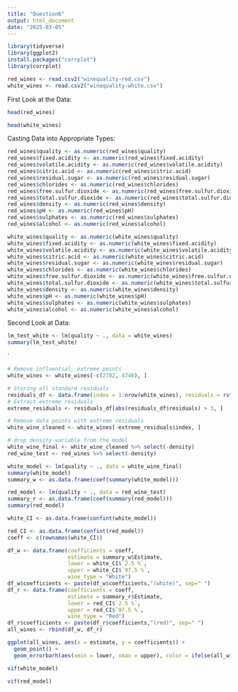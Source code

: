 ```yaml
---
title: "Question6"
output: html_document
date: "2025-03-05"
---
```


```r

library(tidyverse)
library(ggplot2)
install.packages("corrplot")
library(corrplot)

```

```r

red_wines <- read.csv2("winequality-red.csv")
white_wines <- read.csv2("winequality-white.csv")

```

First Look at the Data:

```r

head(red_wines)

head(white_wines)

```

Casting Data into Appropriate Types:

```r

red_wines$quality <- as.numeric(red_wines$quality)
red_wines$fixed.acidity <- as.numeric(red_wines$fixed.acidity)
red_wines$volatile.acidity <- as.numeric(red_wines$volatile.acidity)
red_wines$citric.acid <- as.numeric(red_wines$citric.acid)
red_wines$residual.sugar <- as.numeric(red_wines$residual.sugar)
red_wines$chlorides <- as.numeric(red_wines$chlorides)
red_wines$free.sulfur.dioxide <- as.numeric(red_wines$free.sulfur.dioxide)
red_wines$total.sulfur.dioxide <- as.numeric(red_wines$total.sulfur.dioxide)
red_wines$density <- as.numeric(red_wines$density)
red_wines$pH <- as.numeric(red_wines$pH)
red_wines$sulphates <- as.numeric(red_wines$sulphates)
red_wines$alcohol <- as.numeric(red_wines$alcohol)

white_wines$quality <- as.numeric(white_wines$quality)
white_wines$fixed.acidity <- as.numeric(white_wines$fixed.acidity)
white_wines$volatile.acidity <- as.numeric(white_wines$volatile.acidity)
white_wines$citric.acid <- as.numeric(white_wines$citric.acid)
white_wines$residual.sugar <- as.numeric(white_wines$residual.sugar)
white_wines$chlorides <- as.numeric(white_wines$chlorides)
white_wines$free.sulfur.dioxide <- as.numeric(white_wines$free.sulfur.dioxide)
white_wines$total.sulfur.dioxide <- as.numeric(white_wines$total.sulfur.dioxide)
white_wines$density <- as.numeric(white_wines$density)
white_wines$pH <- as.numeric(white_wines$pH)
white_wines$sulphates <- as.numeric(white_wines$sulphates)
white_wines$alcohol <- as.numeric(white_wines$alcohol)

```

Second Look at Data:

```r
lm_test_white <- lm(quality ~ ., data = white_wines)
summary(lm_test_white)
```
`
```r
# Remove influential, extreme points
white_wines <- white_wines[-c(2782, 4746), ]

# Storing all standard residuals
residuals_df <- data.frame(index = 1:nrow(white_wines), residuals = rstandard(lm(quality ~ ., data=white_wines)))
# Extract extreme residuals
extreme_residuals <- residuals_df[abs(residuals_df$residuals) > 3, ]

# Remove data points with extreme residuals
white_wine_cleaned <- white_wines[-extreme_residuals$index, ]

# drop density variable from the model
white_wine_final <- white_wine_cleaned %>% select(-density)
red_wine_test <- red_wines %>% select(-density)

```

```r
white_model <- lm(quality ~ ., data = white_wine_final)
summary(white_model)
summary_w <- as.data.frame(coef(summary(white_model)))

red_model <- lm(quality ~ ., data = red_wine_test)
summary_r <- as.data.frame(coef(summary(red_model)))
summary(red_model)
```
```r
white_CI <- as.data.frame(confint(white_model))

red_CI <- as.data.frame(confint(red_model))
coeff <- c(rownames(white_CI))

df_w <- data.frame(coefficients = coeff,
                   estimate = summary_w$Estimate,
                   lower = white_CI$`2.5 %`,
                   upper = white_CI$`97.5 %`,
                   wine_type = "White")
df_w$coefficients <- paste(df_w$coefficients,"(white)", sep=" ")
df_r <- data.frame(coefficients = coeff,
                   estimate = summary_r$Estimate,
                   lower = red_CI$`2.5 %`,
                   upper = red_CI$`97.5 %`,
                   wine_type = "Red")
df_r$coefficients <- paste(df_r$coefficients,"(red)", sep=" ")
all_wines <- rbind(df_w, df_r)

ggplot(all_wines, aes(x = estimate, y = coefficients)) +
  geom_point() +
  geom_errorbarh(aes(xmin = lower, xmax = upper), color = ifelse(all_wines$wine_type == "White", "steelblue", "red"))

```


```r
vif(white_model)
```
```r
vif(red_model)
```
